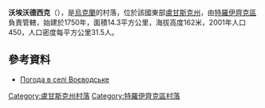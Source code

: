 {{coord|49|56|32|N|38|32|30|E|scale:100000|display=title}}

'''沃埃沃德西克'''（{{lang-uk|Воєводське}}），是[[烏克蘭|烏克蘭]]的村落，位於該國東部[[盧甘斯克州|盧甘斯克州]]，由[[特羅伊齊克區|特羅伊齊克區]]負責管轄，始建於1750年，面積14.3平方公里，海拔高度162米，2001年人口450，人口密度每平方公里31.5人。

==參考資料==
* [http://weather.in.ua/ua/lyganskaja/4306 Погода в селі Воєводське]

{{DEFAULTSORT:Воєводське}}
[[Category:盧甘斯克州村落|Category:盧甘斯克州村落]]
[[Category:特羅伊齊克區村落|Category:特羅伊齊克區村落]]


{{Luhansk-geo-stub}}